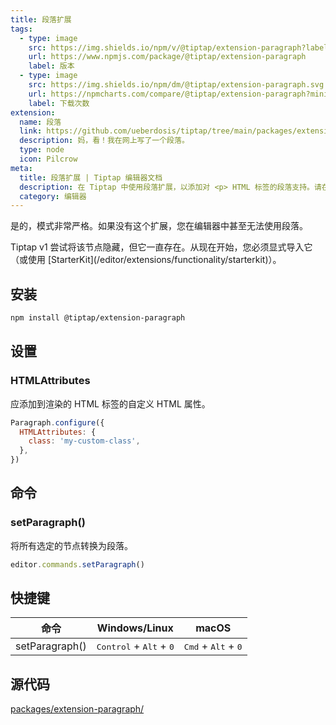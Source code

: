 ```yaml
---
title: 段落扩展
tags:
  - type: image
    src: https://img.shields.io/npm/v/@tiptap/extension-paragraph?label=version
    url: https://www.npmjs.com/package/@tiptap/extension-paragraph
    label: 版本
  - type: image
    src: https://img.shields.io/npm/dm/@tiptap/extension-paragraph.svg
    url: https://npmcharts.com/compare/@tiptap/extension-paragraph?minimal=true
    label: 下载次数
extension:
  name: 段落
  link: https://github.com/ueberdosis/tiptap/tree/main/packages/extension-paragraph
  description: 妈，看！我在网上写了一个段落。
  type: node
  icon: Pilcrow
meta:
  title: 段落扩展 | Tiptap 编辑器文档
  description: 在 Tiptap 中使用段落扩展，以添加对 <p> HTML 标签的段落支持。请在我们的文档中了解更多内容！
  category: 编辑器
---
```



是的，模式非常严格。如果没有这个扩展，您在编辑器中甚至无法使用段落。

<Callout title="重大变化" variant="warning">
  Tiptap v1 尝试将该节点隐藏，但它一直存在。从现在开始，您必须显式导入它（或使用 [StarterKit](/editor/extensions/functionality/starterkit)）。
</Callout>

<CodeDemo path="/Nodes/Paragraph" />

## 安装

```bash
npm install @tiptap/extension-paragraph
```

## 设置

### HTMLAttributes

应添加到渲染的 HTML 标签的自定义 HTML 属性。

```js
Paragraph.configure({
  HTMLAttributes: {
    class: 'my-custom-class',
  },
})
```

## 命令

### setParagraph()

将所有选定的节点转换为段落。

```js
editor.commands.setParagraph()
```

## 快捷键

| 命令          | Windows/Linux                                  | macOS                                          |
| -------------- | ---------------------------------------------- | ---------------------------------------------- |
| setParagraph() | <kbd>Control</kbd> + <kbd>Alt</kbd> + <kbd>0</kbd> | <kbd>Cmd</kbd> + <kbd>Alt</kbd> + <kbd>0</kbd> |

## 源代码

[packages/extension-paragraph/](https://github.com/ueberdosis/tiptap/blob/main/packages/extension-paragraph/)